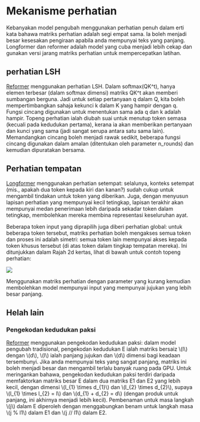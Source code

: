<!--Hak Cipta 2023 Pasukan HuggingFace. Hak cipta terpelihara.

Dilesenkan di bawah Lesen Apache, Versi 2.0 ("Lesen"); anda tidak boleh menggunakan fail ini kecuali dengan mematuhi
Lesen. Anda boleh mendapatkan salinan Lesen di

http://www.apache.org/licenses/LICENSE-2.0

Melainkan diperlukan oleh undang-undang yang terpakai atau dipersetujui secara bertulis, perisian yang diedarkan di bawah Lesen diedarkan pada
ASAS "SEBAGAIMANA ADANYA", TANPA WARANTI ATAU SEBARANG JENIS SYARAT, sama ada nyata atau tersirat. Lihat Lesen untuk
bahasa tertentu yang mengawal kebenaran dan pengehadan di bawah Lesen.
-->

# Mekanisme perhatian

Kebanyakan model pengubah menggunakan perhatian penuh dalam erti kata bahawa matriks perhatian adalah segi empat sama. Ia boleh menjadi besar
kesesakan pengiraan apabila anda mempunyai teks yang panjang. Longformer dan reformer adalah model yang cuba menjadi lebih cekap dan
gunakan versi jarang matriks perhatian untuk mempercepatkan latihan.

## perhatian LSH

[Reformer](#reformer) menggunakan perhatian LSH. Dalam softmax(QK^t), hanya elemen terbesar (dalam softmax
dimensi) matriks QK^t akan memberi sumbangan berguna. Jadi untuk setiap pertanyaan q dalam Q, kita boleh mempertimbangkan sahaja
kekunci k dalam K yang hampir dengan q. Fungsi cincang digunakan untuk menentukan sama ada q dan k adalah hampir. Topeng perhatian ialah
diubah suai untuk menutup token semasa (kecuali pada kedudukan pertama), kerana ia akan memberikan pertanyaan dan kunci yang sama (jadi
sangat serupa antara satu sama lain). Memandangkan cincang boleh menjadi rawak sedikit, beberapa fungsi cincang digunakan dalam amalan
(ditentukan oleh parameter n_rounds) dan kemudian dipuratakan bersama.

## Perhatian tempatan

[Longformer](#longformer) menggunakan perhatian setempat: selalunya, konteks setempat (mis., apakah dua token kepada
kiri dan kanan?) sudah cukup untuk mengambil tindakan untuk token yang diberikan. Juga, dengan menyusun lapisan perhatian yang mempunyai kecil
tetingkap, lapisan terakhir akan mempunyai medan penerimaan lebih daripada sekadar token dalam tetingkap, membolehkan mereka membina
representasi keseluruhan ayat.

Beberapa token input yang diprapilih juga diberi perhatian global: untuk beberapa token tersebut, matriks perhatian boleh mengakses
semua token dan proses ini adalah simetri: semua token lain mempunyai akses kepada token khusus tersebut (di atas token dalam
tingkap tempatan mereka). Ini ditunjukkan dalam Rajah 2d kertas, lihat di bawah untuk contoh topeng perhatian:

<div class="flex justify-center">
    <img scale="50 %" align="center" src="https://huggingface.co/datasets/huggingface/documentation-images/resolve/main/local_attention_mask.png"/>
</div>

Menggunakan matriks perhatian dengan parameter yang kurang kemudian membolehkan model mempunyai input yang mempunyai jujukan yang lebih besar
panjang.

## Helah lain

### Pengekodan kedudukan paksi

[Reformer](#reformer) menggunakan pengekodan kedudukan paksi: dalam model pengubah tradisional, pengekodan kedudukan
E ialah matriks bersaiz \\(l\\) dengan \\(d\\), \\(l\\) ialah panjang jujukan dan \\(d\\) dimensi bagi
keadaan tersembunyi. Jika anda mempunyai teks yang sangat panjang, matriks ini boleh menjadi besar dan mengambil terlalu banyak ruang pada GPU. Untuk meringankan
bahawa, pengekodan kedudukan paksi terdiri daripada memfaktorkan matriks besar E dalam dua matriks E1 dan E2 yang lebih kecil, dengan
dimensi \\(l_{1} \times d_{1}\\) dan \\(l_{2} \times d_{2}\\), supaya \\(l_{1} \times l_{2} = l\\) dan
\\(d_{1} + d_{2} = d\\) (dengan produk untuk panjang, ini akhirnya menjadi lebih kecil). Pembenaman untuk masa
langkah \\(j\\) dalam E diperoleh dengan menggabungkan benam untuk langkah masa \\(j \% l1\\) dalam E1 dan \\(j // l1\\)
dalam E2.